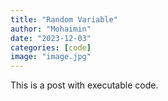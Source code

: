 ```yaml
---
title: "Random Variable"
author: "Mohaimin"
date: "2023-12-03"
categories: [code]
image: "image.jpg"
---
```


This is a post with executable code.

